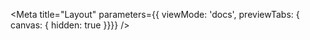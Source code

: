 
<Meta title="Layout"
  parameters={{ viewMode: 'docs', previewTabs: { canvas: { hidden: true }}}}
  />

<div>
  <Title/>
  <Subtitle>Use our mobile-first, extremely flexible flexbox layout system to build all sorts of layouts. It consists of three components: <LinkTo story="container" kind="organisms-container"><b>container</b></LinkTo>, <LinkTo story="grid" kind="organisms-grid"><b>grid</b></LinkTo> and <LinkTo story="one-column" kind="organisms-section"><b>section</b></LinkTo></Subtitle>

  ## How it works

  ```twig dark
    {% embed "@organisms/container/container.twig" with {width: 'default', 'padding_x': 'default', padding_top: 'default'} only %}
      {% block content %}
      {% set cells = [
              'Cell 1',
              'Cell 2'
            ] %}
            {% include "@organisms/grid/grid.twig" with {
              attributes: create_attribute(),
              cells: cells,
              columns: 2,
              columns_width: 'equal',
              gutter: 'default'
            } only %}
    {% endblock %}
  {% endembed %}
  ```

  <p>This example above creates a two column grid inside a container. </p>
  <Subheading>Breaking it down, here’s how it works:</Subheading>
  <ul>
    <li>The container adds a maximum width [width].</li>
    <li>The container adds padding [padding_x] to browser borders.</li>
    <li>The container adds padding [padding_top] to the parent container.</li>
    <li>The grid has two columns [columns].</li>
    <li>The columns are 50%:50% [columns_width].</li>
    <li>There is a default spacing between the cells [gutter].</li>
  </ul>

  ## Section

  ```twig dark
  {% embed "@organisms/section/section.twig" with { columns: 2, headline: 'Section title', width: 'default', 'padding_x': 'default', padding_top: 'default'} %}
    {% block column_1 %}
      First column
    {% endblock %}
    {% block column_2 %}
      Second column
    {% endblock %}
  {% endembed %}
  ```

  <p>A section is a combination of a container and a grid to simplify the usage. The section has the same settings as grid and container.
  You can also use this pattern as a section in Drupal Layout Builder.
  </p>
</div>
